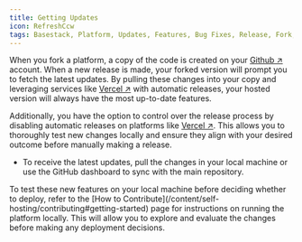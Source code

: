 ```yaml
---
title: Getting Updates
icon: RefreshCcw
tags: Basestack, Platform, Updates, Features, Bug Fixes, Release, Fork, Github, Vercel, Automatic Releases, Local Machine, Deployment, Testing
---
```


When you fork a platform, a copy of the code is created on your [Github ↗](https://github.com/?ref=basestack.co) account. When a new release is made, your forked version will prompt you to fetch the latest updates. By pulling these changes into your copy and leveraging services like [Vercel ↗](https://vercel.com/) with automatic releases, your hosted version will always have the most up-to-date features.

Additionally, you have the option to control over the release process by disabling automatic releases on platforms like [Vercel ↗](https://vercel.com/?ref=basestack.co). This allows you to thoroughly test new changes locally and ensure they align with your desired outcome before manually making a release.

- To receive the latest updates, pull the changes in your local machine or use the GitHub dashboard to sync with the main repository.

<Callout type="info">
  To test these new features on your local machine before deciding whether to
  deploy, refer to the [How to
  Contribute](/content/self-hosting/contributing#getting-started) page for
  instructions on running the platform locally. This will allow you to explore
  and evaluate the changes before making any deployment decisions.
</Callout>
